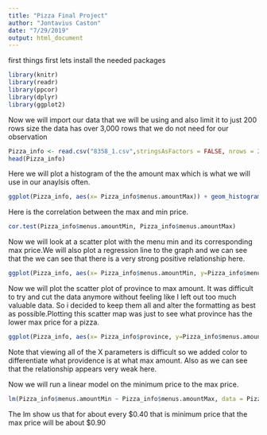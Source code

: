 ---
title: "Pizza Final Project"
author: "Jontavius Caston"
date: "7/29/2019"
output: html_document
---
first things first lets install the needed packages
```{r, warning=FALSE, message=FALSE}
library(knitr)
library(readr)
library(ppcor)
library(dplyr)
library(ggplot2)
```

Now we will import our data that we will be using and also limit it to just 200 rows size the data has over 3,000 rows that we do not need for our observation
```{r, warning=FALSE, message=FALSE}
Pizza_info <- read.csv("8358_1.csv",stringsAsFactors = FALSE, nrows = 200)
head(Pizza_info)
```


Here we will plot a histogram of the the amount max which is what we will use in our anaylsis often.
```{r, warning=FALSE, message=FALSE}
ggplot(Pizza_info, aes(x= Pizza_info$menus.amountMax)) + geom_histogram(color= 'darkgray', fill='white' ) + labs(x='Max Price')
```


Here is the correlation between the max and min price. 
```{r, warning=FALSE, message=FALSE}
cor.test(Pizza_info$menus.amountMin, Pizza_info$menus.amountMax)
```


Now we will look at a scatter plot with the menu min and its corresponding max price.We will also plot a regression line to the graph and we can see that the we can see that there is a very strong positive relationship here.
```{r, warning=FALSE, message=FALSE}
ggplot(Pizza_info, aes(x= Pizza_info$menus.amountMin, y=Pizza_info$menus.amountMax)) + geom_point() + xlim(0,40) + ylim(0,40) + geom_jitter() + geom_smooth(method=lm, se = FALSE) + theme_bw() + labs(x='Minimum Price', y='Max Price')
```


Now we will plot the scatter plot of province to max amount. It was difficult to try and cut the data anymore without feeling like I left out too much valuable data. So i decided to keep them all and alter the formatting as best as possible.Plotting this scatter map was just to see what province has the lower max price for a pizza. 
```{r, warning=FALSE, message=FALSE}
ggplot(Pizza_info, aes(x= Pizza_info$province, y=Pizza_info$menus.amountMax, col=Pizza_info$province)) + geom_point()   + theme_classic() + geom_jitter() + ylim(0,40) + labs(x='Province', y='Max Price')
```

Note that viewing all of the X parameters is difficult so we added color to differentiate what providence is at what max amount. Also as we can see that the relationship appears very weak here. 


Now we will run a linear model on the minimum price to the max price.
```{r, warning=FALSE, message=FALSE}
lm(Pizza_info$menus.amountMin ~ Pizza_info$menus.amountMax, data = Pizza_info)
```


The lm show us that for about every $0.40 that is minimum price that the max price will be about $0.90